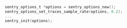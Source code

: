 ```c
sentry_options_t *options = sentry_options_new();
sentry_options_set_traces_sample_rate(options, 0.2);
...
sentry_init(options);
```
